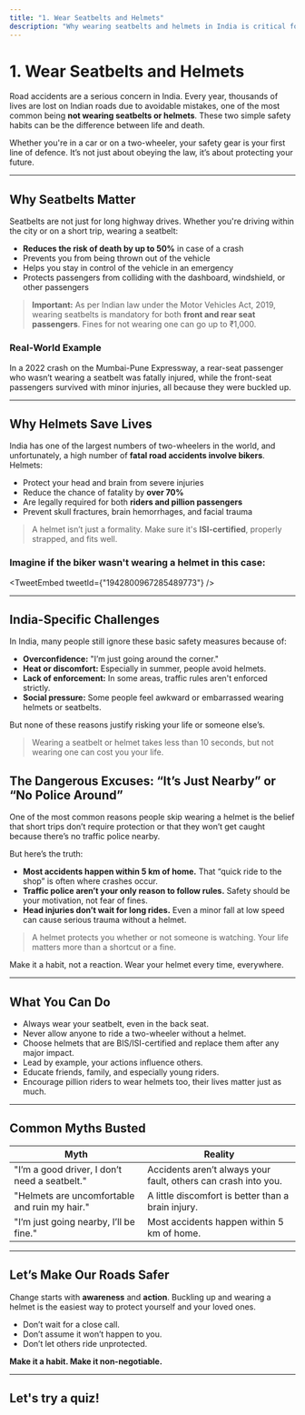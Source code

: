 ```yaml
---
title: "1. Wear Seatbelts and Helmets"
description: "Why wearing seatbelts and helmets in India is critical for road safety."
---
```



# 1. Wear Seatbelts and Helmets

Road accidents are a serious concern in India. Every year, thousands of lives are lost on Indian roads due to avoidable mistakes, one of the most common being **not wearing seatbelts or helmets**. These two simple safety habits can be the difference between life and death.

Whether you're in a car or on a two-wheeler, your safety gear is your first line of defence. It’s not just about obeying the law, it’s about protecting your future.

---

## Why Seatbelts Matter

Seatbelts are not just for long highway drives. Whether you're driving within the city or on a short trip, wearing a seatbelt:

- **Reduces the risk of death by up to 50%** in case of a crash
- Prevents you from being thrown out of the vehicle
- Helps you stay in control of the vehicle in an emergency
- Protects passengers from colliding with the dashboard, windshield, or other passengers

> **Important:** As per Indian law under the Motor Vehicles Act, 2019, wearing seatbelts is mandatory for both **front and rear seat passengers**. Fines for not wearing one can go up to ₹1,000.

### Real-World Example

In a 2022 crash on the Mumbai-Pune Expressway, a rear-seat passenger who wasn’t wearing a seatbelt was fatally injured, while the front-seat passengers survived with minor injuries, all because they were buckled up.

---

## Why Helmets Save Lives

India has one of the largest numbers of two-wheelers in the world, and unfortunately, a high number of **fatal road accidents involve bikers**. Helmets:

- Protect your head and brain from severe injuries
- Reduce the chance of fatality by **over 70%**
- Are legally required for both **riders and pillion passengers**
- Prevent skull fractures, brain hemorrhages, and facial trauma

> A helmet isn’t just a formality. Make sure it's **ISI-certified**, properly strapped, and fits well.

### Imagine if the biker wasn't wearing a helmet in this case:

<TweetEmbed tweetId={"1942800967285489773"} />

---

## India-Specific Challenges

In India, many people still ignore these basic safety measures because of:

- **Overconfidence:** "I’m just going around the corner."
- **Heat or discomfort:** Especially in summer, people avoid helmets.
- **Lack of enforcement:** In some areas, traffic rules aren't enforced strictly.
- **Social pressure:** Some people feel awkward or embarrassed wearing helmets or seatbelts.

But none of these reasons justify risking your life or someone else’s.

> Wearing a seatbelt or helmet takes less than 10 seconds, but not wearing one can cost you your life.

## The Dangerous Excuses: “It’s Just Nearby” or “No Police Around”

One of the most common reasons people skip wearing a helmet is the belief that short trips don’t require protection or that they won’t get caught because there’s no traffic police nearby.

But here’s the truth:

- **Most accidents happen within 5 km of home.** That “quick ride to the shop” is often where crashes occur.
- **Traffic police aren’t your only reason to follow rules.** Safety should be your motivation, not fear of fines.
- **Head injuries don’t wait for long rides.** Even a minor fall at low speed can cause serious trauma without a helmet.

> A helmet protects you whether or not someone is watching. Your life matters more than a shortcut or a fine.

Make it a habit, not a reaction. Wear your helmet every time, everywhere.

---

## What You Can Do

- Always wear your seatbelt, even in the back seat.
- Never allow anyone to ride a two-wheeler without a helmet.
- Choose helmets that are BIS/ISI-certified and replace them after any major impact.
- Lead by example, your actions influence others.
- Educate friends, family, and especially young riders.
- Encourage pillion riders to wear helmets too, their lives matter just as much.

---

## Common Myths Busted

| Myth                                          | Reality                                                        |
| --------------------------------------------- | -------------------------------------------------------------- |
| "I’m a good driver, I don’t need a seatbelt." | Accidents aren’t always your fault, others can crash into you. |
| "Helmets are uncomfortable and ruin my hair." | A little discomfort is better than a brain injury.             |
| "I’m just going nearby, I’ll be fine."        | Most accidents happen within 5 km of home.                     |

---

## Let’s Make Our Roads Safer

Change starts with **awareness** and **action**. Buckling up and wearing a helmet is the easiest way to protect yourself and your loved ones.

- Don’t wait for a close call.
- Don’t assume it won’t happen to you.
- Don’t let others ride unprotected.

**Make it a habit. Make it non-negotiable.**

---

## Let's try a quiz!

<LessonQuiz />

